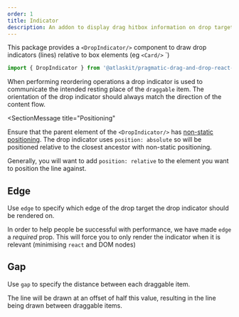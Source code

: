 ```yaml
---
order: 1
title: Indicator
description: An addon to display drag hitbox information on drop targets.
---
```



<!-- Wondering if this whole section should be moved into the hitbox package section... -->

This package provides a `<DropIndicator/>` component to draw drop indicators (lines) relative to box elements (eg `<Card/>`
`)

```ts
import { DropIndicator } from '@atlaskit/pragmatic-drag-and-drop-react-indicator/box';
```

When performing reordering operations a drop indicator is used to communicate the intended resting place of the `draggable` item. The orientation of the drop indicator should always match the direction of the content flow.

<SectionMessage
  title="Positioning"
>

Ensure that the parent element of the `<DropIndicator/>` has [non-static positioning](https://developer.mozilla.org/en-US/docs/Web/CSS/position). The drop indicator uses `position: absolute` so will be positioned relative
to the closest ancestor with non-static positioning.

Generally, you will want to add `position: relative` to the element you want to position the line against.

</SectionMessage>

## Edge

Use `edge` to specify which edge of the drop target the drop indicator should be rendered on.

<Example Component={ClosestEdgeExample} />

In order to help people be successful with performance, we have made `edge` a _required_ prop. This will force you to only render the indicator when it is relevant (minimising `react` and DOM nodes)

<Example Component={ConditionalExample} />

## Gap

Use `gap` to specify the distance between each draggable item.

The line will be drawn at an offset of half this value, resulting in the line being drawn between draggable items.

<Example Component={GapExample} />
